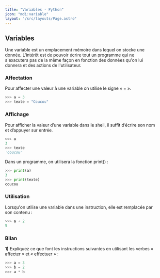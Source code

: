 ```yaml
---
title: "Variables - Python"
icon: "mdi:variable"
layout: "/src/layouts/Page.astro"
---
```


## Variables

Une variable est un emplacement mémoire dans lequel on stocke une donnée.
L'intérêt est de pouvoir écrire tout un programme qui ne s'exacutera pas de la
même façon en fonction des données qu'on lui donnera et des actions de
l'utilisateur.

### Affectation

Pour affecter une valeur à une variable on utilise le signe « = ».

```py
>>> a = 3
>>> texte = "Coucou"
```

### Affichage

Pour afficher la valeur d’une variable dans le shell, il suffit d’écrire son
nom et d’appuyer sur entrée.

```py
>>> a
3
>>> texte
'coucou'
```

Dans un programme, on utilisera la fonction print() :

```py
>>> print(a)
3
>>> print(texte)
coucou
```

### Utilisation

Lorsqu'on utilise une variable dans une instruction, elle est remplacée par
son contenu :

```py
>>> a + 2
5
```

### Bilan

**1)** Expliquez ce que font les instructions suivantes en utilisant les
verbes « affecter » et « effectuer » :

```py
>>> a = 3
>>> b = 2
>>> a * b
```
